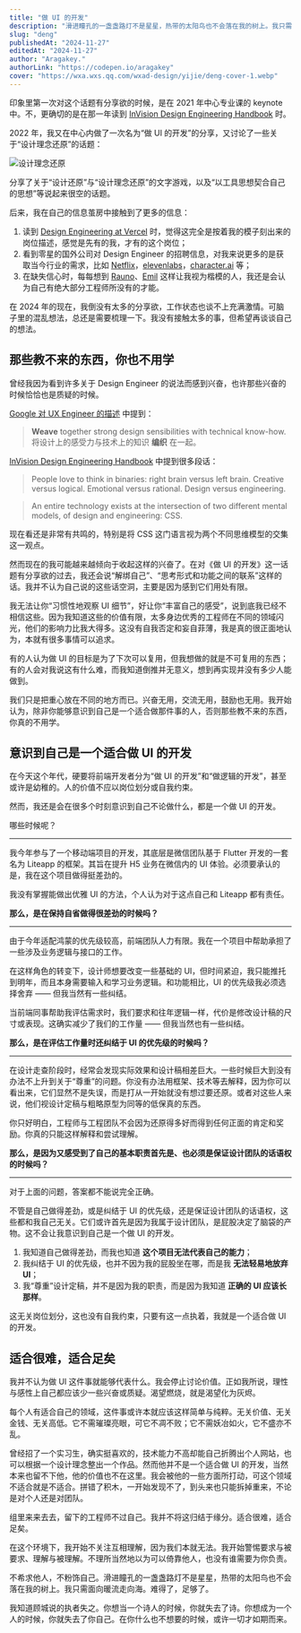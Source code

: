 ```yaml
---
title: "做 UI 的开发"
description: "滑进瞳孔的一盏盏路灯不是星星，热带的太阳鸟也不会落在我的树上。我只需面向暖流走向海。难得了，足够了。我知道顾城说的执者失之。你想当一个诗人的时候，你就失去了诗。你想成为一个人的时候，你就失去了你自己。在你什么也不想要的时候，或许一切才如期而来。"
slug: "deng"
publishedAt: "2024-11-27"
editedAt: "2024-11-27"
author: "Aragakey."
authorLink: "https://codepen.io/aragakey"
cover: "https://wxa.wxs.qq.com/wxad-design/yijie/deng-cover-1.webp"
---
```


印象里第一次对这个话题有分享欲的时候，是在 2021 年中心专业课的 keynote 中。不，更确切的是在那一年读到 [InVision Design Engineering Handbook](https://marketing.invisionapp-cdn.com/www-assets.invisionapp.com/epubs/InVision_DesignEngineeringHandbook.pdf) 时。

2022 年，我又在中心内做了一次名为“做 UI 的开发”的分享，又讨论了一些关于“设计理念还原”的话题：

![设计理念还原](https://wxa.wxs.qq.com/wxad-design/yijie/about-design-concept.webp)

分享了关于“设计还原”与“设计理念还原”的文字游戏，以及“以工具思想契合自己的思想”等说起来很空的话题。

后来，我在自己的信息茧房中接触到了更多的信息：

1. 读到 [Design Engineering at Vercel](https://vercel.com/blog/design-engineering-at-vercel) 时，觉得这完全是按着我的模子刻出来的岗位描述，感觉是先有的我，才有的这个岗位；
2. 看到零星的国外公司对 Design Engineer 的招聘信息，对我来说更多的是获取当今行业的需求，比如 [Netflix](https://explore.jobs.netflix.net/careers/job/790298861624-senior-design-engineer-design-engineering-usa-remote?domain=netflix.com)，[elevenlabs](https://jobs.ashbyhq.com/elevenlabs/5bdc54b8-b44c-4a2d-ad98-4cd9debf3f76)，[character.ai](https://jobs.ashbyhq.com/character) 等；
3. 在缺失信心时，每每想到 [Rauno](https://rauno.me/)、[Emil](https://emilkowal.ski/) 这样让我视为楷模的人，我还是会认为自己有绝大部分工程师所没有的才能。

在 2024 年的现在，我倒没有太多的分享欲，工作状态也谈不上充满激情。可脑子里的混乱想法，总还是需要梳理一下。我没有接触太多的事，但希望再谈谈自己的想法。

## 那些教不来的东西，你也不用学

曾经我因为看到许多关于 Design Engineer 的说法而感到兴奋，也许那些兴奋的时候恰恰也是质疑的时候。

[Google 对 UX Engineer 的描述](https://uxe.withgoogle.com/) 中提到：

> **Weave** together strong design sensibilities with technical know-how.  
> 将设计上的感受力与技术上的知识 **编织** 在一起。

[InVision Design Engineering Handbook](https://marketing.invisionapp-cdn.com/www-assets.invisionapp.com/epubs/InVision_DesignEngineeringHandbook.pdf) 中提到很多段话：

> People love to think in binaries: right brain versus left brain. Creative versus logical. Emotional versus rational. Design versus engineering.

> An entire technology exists at the intersection of two different mental models, of design and engineering: CSS.

现在看还是非常有共鸣的，特别是将 CSS 这门语言视为两个不同思维模型的交集这一观点。

然而现在的我可能越来越倾向于收起这样的兴奋了。在对《做 UI 的开发》这一话题有分享欲的过去，我还会说“解绑自己”、“思考形式和功能之间的联系”这样的话。我并不认为自己说的这些话空洞，主要是因为感到它们用处有限。

我无法让你“习惯性地观察 UI 细节”，好让你“丰富自己的感受”，说到底我已经不相信这些。因为我知道这些的价值有限，太多身边优秀的工程师在不同的领域闪光，他们的影响力比我大得多。这没有自我否定和妄自菲薄，我是真的很正面地认为，本就有很多事情可以追求。

有的人认为做 UI 的目标是为了下次可以复用，但我想做的就是不可复用的东西；有的人会对我说这有什么难，而我知道倒推并无意义，想到再实现并没有多少人能做到。

我们只是把重心放在不同的地方而已。兴奋无用，交流无用，鼓励也无用。我开始认为，除非你能够意识到自己是一个适合做那件事的人，否则那些教不来的东西，你真的不用学。

## 意识到自己是一个适合做 UI 的开发

在今天这个年代，硬要将前端开发者分为“做 UI 的开发”和“做逻辑的开发”，甚至或许是幼稚的。人的价值不应以岗位划分或自我约束。

然而，我还是会在很多个时刻意识到自己不论做什么，都是一个做 UI 的开发。

哪些时候呢？

---

我今年参与了一个移动端项目的开发，其底层是微信团队基于 Flutter 开发的一套名为 Liteapp 的框架。其旨在提升 H5 业务在微信内的 UI 体验。必须要承认的是，我在这个项目做得挺差劲的。

我没有掌握能做出优雅 UI 的方法，个人认为对于这点自己和 Liteapp 都有责任。

**那么，是在保持自省做得很差劲的时候吗？**

---

由于今年适配鸿蒙的优先级较高，前端团队人力有限。我在一个项目中帮助承担了一些涉及业务逻辑与接口的工作。

在这样角色的转变下，设计师想要改变一些基础的 UI，但时间紧迫，我只能推托到明年，而且本身需要输入和学习业务逻辑。和功能相比，UI 的优先级我必须选择舍弃 —— 但我当然有一些纠结。

当前端同事帮助我评估需求时，我们要求和往年逻辑一样，代价是修改设计稿的尺寸或表现。这确实减少了我们的工作量 —— 但我当然也有一些纠结。

**那么，是在评估工作量时还纠结于 UI 的优先级的时候吗？**

---

在设计走查阶段时，经常会发现实际效果和设计稿相差巨大。一些时候巨大到没有办法不上升到关于“尊重”的问题。你没有办法用框架、技术等去解释，因为你可以看出来，它们显然不是失误，而是打从一开始就没有想过要还原。或者对这些人来说，他们视设计定稿与粗略原型为同等的低保真的东西。

你只好明白，工程师与工程团队不会因为还原得多好而得到任何正面的肯定和奖励。你真的只能这样解释和尝试理解。

**那么，是因为又感受到了自己的基本职责首先是、也必须是保证设计团队的话语权的时候吗？**

---

对于上面的问题，答案都不能说完全正确。

不管是自己做得差劲，或是纠结于 UI 的优先级，还是保证设计团队的话语权，这些都和我自己无关。它们或许首先是因为我属于设计团队，是屁股决定了脑袋的产物。这不会让我意识到自己是一个做 UI 的开发。

1. 我知道自己做得差劲，而我也知道 **这个项目无法代表自己的能力**；
2. 我纠结于 UI 的优先级，也并不因为我的屁股坐在哪，而是我 **无法轻易地放弃 UI**；
3. 我“尊重”设计定稿，并不是因为我的职责，而是因为我知道 **正确的 UI 应该长那样**。

这无关岗位划分，这也没有自我约束，只要有这一点执着，我就是一个适合做 UI 的开发。

## 适合很难，适合足矣

我并不认为做 UI 这件事就能够代表什么。我会停止讨论价值。正如我所说，理性与感性上自己都应该少一些兴奋或质疑。渴望燃烧，就是渴望化为灰烬。

每个人有适合自己的领域，这件事或许本就应该这样简单与纯粹。无关价值、无关金钱、无关高低。它不需璀璨亮眼，可它不凋不败；它不需妖冶如火，它不盛亦不乱。

曾经招了一个实习生，确实挺喜欢的，技术能力不高却能自己折腾出个人网站，也可以根据一个设计理念整出一个作品。然而他并不是一个适合做 UI 的开发，当然本来也留不下他，他的价值也不在这里。我会被他的一些方面所打动，可这个领域不适合就是不适合。拼错了积木，一开始发现不了，到头来也只能拆掉重来，不论是对个人还是对团队。

组里来来去去，留下的工程师不过自己。我并不将这归结于缘分。适合很难，适合足矣。

在这个环境下，我开始不关注互相理解，因为我们本就无法。我开始警惕要求与被要求、理解与被理解。不理所当然地以为可以倚靠他人，也没有谁需要为你负责。

不希求他人，不粉饰自己。滑进瞳孔的一盏盏路灯不是星星，热带的太阳鸟也不会落在我的树上。我只需面向暖流走向海。难得了，足够了。

我知道顾城说的执者失之。你想当一个诗人的时候，你就失去了诗。你想成为一个人的时候，你就失去了你自己。在你什么也不想要的时候，或许一切才如期而来。

